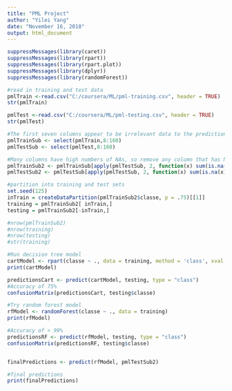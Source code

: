 ---
title: "PML Project"
author: "Yilei Yang"
date: "November 16, 2018"
output: html_document
---

```{r}
suppressMessages(library(caret))
suppressMessages(library(rpart))
suppressMessages(library(rpart.plot))
suppressMessages(library(dplyr))
suppressMessages(library(randomForest))

#read in training and test data
pmlTrain <-read.csv("C:/coursera/ML/pml-training.csv", header = TRUE)
str(pmlTrain)

pmlTest <-read.csv("C:/coursera/ML/pml-testing.csv", header = TRUE)
str(pmlTest)

#The first seven columns appear to be irrelevant data to the prediction
pmlTrainSub <- select(pmlTrain,8:160)
pmlTestSub <- select(pmlTest,8:160)

#Many columns have high numbers of NAs, so remove any column that has NAs
pmlTrainSub2 <- pmlTrainSub[apply(pmlTestSub, 2, function(x) sum(is.na(x))) == 0]
pmlTestSub2 <- pmlTestSub[apply(pmlTestSub, 2, function(x) sum(is.na(x))) == 0]

#partition into training and test sets
set.seed(125)
inTrain = createDataPartition(pmlTrainSub2$classe, p = .75)[[1]]
training = pmlTrainSub2[ inTrain,]
testing = pmlTrainSub2[-inTrain,]

#nrow(pmlTrainSub2)
#nrow(training)
#nrow(testing)
#str(training)

#Run decision tree model
cartModel <- rpart(classe ~ ., data = training, method = 'class', xval = 5)
print(cartModel)

predictionsCart <- predict(cartModel, testing, type = "class")
#Accuracy of 75%
confusionMatrix(predictionsCart, testing$classe)

#Try random forest model
rfModel <- randomForest(classe ~ ., data = training)
print(rfModel)

#Accuracy of > 99%
predictionsRF <- predict(rfModel, testing, type = "class")
confusionMatrix(predictionsRF, testing$classe)


finalPredictions <- predict(rfModel, pmlTestSub2)

#final predictions
print(finalPredictions)

```

